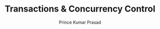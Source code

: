 ---
guideId: SQL-101
moduleId: SQL-09
title: Transactions & Concurrency Control
description: Learn about ACID properties, transactions, and handling concurrent operations.
author: Prince Kumar Prasad
author_url: https://www.linkedin.com/in/prince63/
---